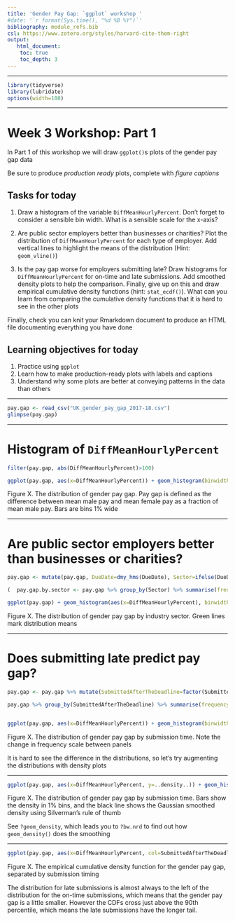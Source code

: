 ```yaml
---
title: 'Gender Pay Gap: `ggplot` workshop '
#date: '`r format(Sys.time(), "%d %B %Y")`'
bibliography: module_refs.bib
csl: https://www.zotero.org/styles/harvard-cite-them-right
output: 
   html_document:
    toc: true
    toc_depth: 3 
---
```

---

```r
library(tidyverse)
library(lubridate)
options(width=100)
```

---

# Week 3 Workshop: Part 1

In Part 1 of this workshop we will draw `ggplot()`s plots of the gender pay gap data

Be sure to produce _production ready_ plots, complete with _figure captions_ 

## Tasks for today

1. Draw a histogram of the variable `DiffMeanHourlyPercent`. Don't forget to consider a sensible bin width. What is a sensible scale for the x-axis?

2. Are public sector employers better than businesses or charities? Plot the distribution of `DiffMeanHourlyPercent` for each type of employer. Add vertical lines to highlight the means of the distribution (Hint: `geom_vline()`)

3. Is the pay gap worse for employers submitting late? Draw histograms for `DiffMeanHourlyPercent` for on-time and late submissions. Add smoothed density plots to help the comparison. Finally, give up on this and draw empirical cumulative density functions (hint: `stat_ecdf()`). What can you learn from comparing the cumulative density functions that it is hard to see in the other plots

Finally, check you can knit your Rmarkdown document to produce an HTML file documenting everything you have done

## Learning objectives for today

1. Practice using `ggplot`
2. Learn how to make production-ready plots with labels and captions
3. Understand why some plots are better at conveying patterns in the data than others


---


```r
pay.gap <- read_csv("UK_gender_pay_gap_2017-18.csv")
glimpse(pay.gap)
```

---

# Histogram of `DiffMeanHourlyPercent`

```r
filter(pay.gap, abs(DiffMeanHourlyPercent)>100)

ggplot(pay.gap, aes(x=DiffMeanHourlyPercent)) + geom_histogram(binwidth=1) + xlim(-100, 100) + labs(x=expression(frac(Male~Mean-Female~Mean,Male~Mean)*'%'), y="Frequency", subtitle="NB 5 observations <100 omitted and 1 observation>100 omitted")
```

Figure X. The distribution of gender pay gap. Pay gap is defined as the difference between mean male pay and mean female pay as a fraction of mean male pay. Bars are bins 1% wide


---

# Are public sector employers better than businesses or charities?

```r
pay.gap <- mutate(pay.gap, DueDate=dmy_hms(DueDate), Sector=ifelse(DueDate==ymd("2018-03-31"), "Public Sector", "Business / Charity"))

(  pay.gap.by.sector <- pay.gap %>% group_by(Sector) %>% summarise(frequency=n(), mean=mean(DiffMeanHourlyPercent))  )

ggplot(pay.gap) + geom_histogram(aes(x=DiffMeanHourlyPercent), binwidth=1) + facet_grid(Sector~.) + xlim(-100,100) + labs(x=expression(frac(Male~Mean-Female~Mean,Male~Mean)*'%'), y="Frequency", subtitle="NB 5 observations <100 omitted and 1   observation>100 omitted") + geom_vline(data=pay.gap.by.sector, mapping=aes(xintercept=mean), col="green")
```

Figure X. The distribution of gender pay gap by industry sector. Green lines mark distribution means

---

# Does submitting late predict pay gap?

```r
pay.gap <- pay.gap %>% mutate(SubmittedAfterTheDeadline=factor(SubmittedAfterTheDeadline, levels=c(TRUE, FALSE), labels=c("Late Submissions", "On-Time Submissions")))

pay.gap %>% group_by(SubmittedAfterTheDeadline) %>% summarise(frequency=n(), mean=mean(DiffMeanHourlyPercent))


ggplot(pay.gap, aes(x=DiffMeanHourlyPercent)) + geom_histogram(binwidth=1) + facet_grid(SubmittedAfterTheDeadline~., scales="free_y") + xlim(-100,100) + labs(x=expression(frac(Male~Mean-Female~Mean,Male~Mean)*'%'), y="Frequency", subtitle="NB 5 observations <100 omitted and 1 observation>100 omitted")
```

Figure X. The distribution of gender pay gap by submission time. Note the change in frequency scale between panels

It is hard to see the difference in the distributions, so let's try augmenting the distributions with density plots

---

```r
ggplot(pay.gap, aes(x=DiffMeanHourlyPercent, y=..density..)) + geom_histogram(binwidth=1) + facet_grid(SubmittedAfterTheDeadline~.) + xlim(-100,100) + labs(x=expression(frac(Male~Mean-Female~Mean,Male~Mean)*'%'), y="Density", subtitle="NB 5 observations <100 omitted and 1 observation>100 omitted") + geom_density()
```

Figure X. The distribution of gender pay gap by submission time. Bars show the density in 1% bins, and the black line shows the Gaussian smoothed density using Silverman's rule of thumb

See `?geom_density`, which leads you to `?bw.nrd` to find out how `geom_density()` does the smoothing

---

```r
ggplot(pay.gap, aes(x=DiffMeanHourlyPercent, col=SubmittedAfterTheDeadline)) + stat_ecdf() + xlim(-100,100) + labs(x=expression(frac(Male~Mean-Female~Mean,Male~Mean)*'%'), y="Cumulative Density", col="Submission Timing") + scale_y_continuous(breaks=seq(0,1,0.1))
```

Figure X. The empirical cumulative density function for the gender pay gap, separated by submission timing

The distribution for late submissions is almost always to the left of the distribution for the on-time submissions, which means that the gender pay gap is a little smaller. However the CDFs cross just above the 90th percentile, which means the late submissions have the longer tail. 

